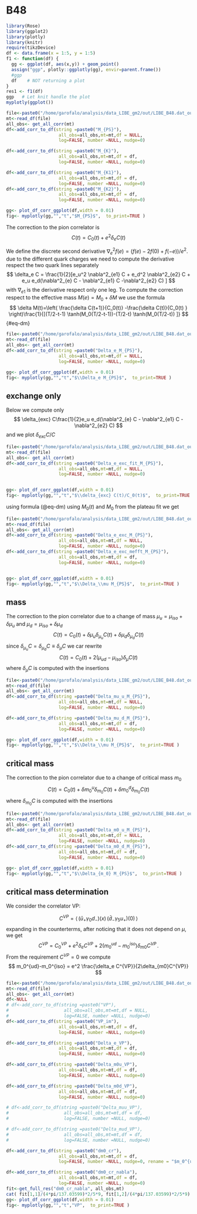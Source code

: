 # B48


```r
library(Rose)
library(ggplot2)
library(plotly)
library(knitr)
require(tikzDevice)
df <- data.frame(x = 1:5, y = 1:5)
f1 <- function(df) {
  gg <- ggplot(df, aes(x,y)) + geom_point()
  assign("ggp", plotly::ggplotly(gg), envir=parent.frame())
  #ggp
  df    # NOT returning a plot
}
res1 <- f1(df)
ggp   # Let knit handle the plot
myplotly(ggplot())
```

```r
file<-paste0("/home/garofalo/analysis/data_LIBE_gm2/out/LIBE_B48.dat_output")
mt<-read_df(file)
all_obs<- get_all_corr(mt)
df<-add_corr_to_df(string =paste0("M_{PS}"),
                    all_obs=all_obs,mt=mt,df = NULL,
                    log=FALSE, number =NULL, nudge=0)

df<-add_corr_to_df(string =paste0("M_{K}"),
                    all_obs=all_obs,mt=mt,df = df,
                    log=FALSE, number =NULL, nudge=0)

df<-add_corr_to_df(string =paste0("M_{K1}"),
                    all_obs=all_obs,mt=mt,df = df,
                    log=FALSE, number =NULL, nudge=0)
df<-add_corr_to_df(string =paste0("M_{K2}"),
                    all_obs=all_obs,mt=mt,df = df,
                    log=FALSE, number =NULL, nudge=0)

gg<- plot_df_corr_ggplot(df,width = 0.01)
fig<- myplotly(gg,"","t","$M_{PS}$",  to_print=TRUE )


```


The correction to the pion correlator is 
$$
C(t)= C_0(t) + e^2\delta_e C(t)
$$

We define the discrete second derivative $\nabla_e^2f(e)=(f(e)-2f(0)+f(-e))/e^2$.
due to the different quark charges we need to compute the derivative respect the two
quark lines separately
$$
\delta_e C = \frac{1}{2}[e_u^2 \nabla^2_{e1} C + e_d^2 \nabla^2_{e2} C 
  + e_u e_d(\nabla^2_{e} C - \nabla^2_{e1} C  -\nabla^2_{e2} C) ]
$$
with $\nabla_{e1}$ is the derivative respect only one leg.
To compute the correction respect to the effective mass $M(e)=M_0+\delta M$ we use the formula
$$
\delta M(t)=\left( \frac{\delta C(t+1)}{C_0(t)} -\frac{\delta C(t)}{C_0(t) } \right)\frac{1}{[(T/2-t-1) \tanh(M_0(T/2-t-1))-(T/2-t) \tanh(M_0(T/2-t)) ]}
$$ {#eq-dm}


```r
file<-paste0("/home/garofalo/analysis/data_LIBE_gm2/out/LIBE_B48.dat_output")
mt<-read_df(file)
all_obs<- get_all_corr(mt)
df<-add_corr_to_df(string =paste0("Delta_e_M_{PS}"),
                    all_obs=all_obs,mt=mt,df = NULL,
                    log=FALSE, number =NULL, nudge=0)

gg<- plot_df_corr_ggplot(df,width = 0.01)
fig<- myplotly(gg,"","t","$\\Delta_e M_{PS}$",  to_print=TRUE )


```

## exchange only

Below we compute only 
$$
\delta_{exc} C\frac{1}{2}e_u e_d(\nabla^2_{e} C - \nabla^2_{e1} C  -\nabla^2_{e2} C)
$$
and we plot $\delta_{exc} C/C$

```r
file<-paste0("/home/garofalo/analysis/data_LIBE_gm2/out/LIBE_B48.dat_output")
mt<-read_df(file)
all_obs<- get_all_corr(mt)
df<-add_corr_to_df(string =paste0("Delta_e_exc_fit_M_{PS}"),
                    all_obs=all_obs,mt=mt,df = NULL,
                    log=FALSE, number =NULL, nudge=0)


gg<- plot_df_corr_ggplot(df,width = 0.01)
fig<- myplotly(gg,"","t","$\\delta_{exc} C(t)/C_0(t)$",  to_print=TRUE )

```

using formula (@eq-dm) using $M_0(t)$ and $M_0$ from the plateau fit we get 


```r
file<-paste0("/home/garofalo/analysis/data_LIBE_gm2/out/LIBE_B48.dat_output")
mt<-read_df(file)
all_obs<- get_all_corr(mt)
df<-add_corr_to_df(string =paste0("Delta_e_exc_M_{PS}"),
                    all_obs=all_obs,mt=mt,df = NULL,
                    log=FALSE, number =NULL, nudge=0)
df<-add_corr_to_df(string =paste0("Delta_e_exc_mefft_M_{PS}"),
                    all_obs=all_obs,mt=mt,df = df,
                    log=FALSE, number =NULL, nudge=0)


gg<- plot_df_corr_ggplot(df,width = 0.01)
fig<- myplotly(gg,"","t","$\\Delta_\\mu M_{PS}$",  to_print=TRUE )

```

## mass

The correction to the pion correlator due to a change of mass $\mu_u= \mu_{iso}+\delta \mu_u$ and $\mu_d=\mu_{iso}+\delta \mu_d$
$$
C(t)= C_0(t) + \delta\mu_u\delta_{\mu_u} C(t) +\delta\mu_d\delta_{\mu_d} C(t)
$$
since $\delta_{\mu_u} C = \delta_{\mu_d} C \equiv\delta_{\mu} C$ we car rewrite
$$
C(t)= C_0(t) + 2(\mu_{ud} -\mu_{iso}  )   \delta_{\mu} C(t) 
$$
where $\delta_\mu C$ is computed with the insertions 

```r
file<-paste0("/home/garofalo/analysis/data_LIBE_gm2/out/LIBE_B48.dat_output")
mt<-read_df(file)
all_obs<- get_all_corr(mt)
df<-add_corr_to_df(string =paste0("Delta_mu_u_M_{PS}"),
                    all_obs=all_obs,mt=mt,df = NULL,
                    log=FALSE, number =NULL, nudge=0)

df<-add_corr_to_df(string =paste0("Delta_mu_d_M_{PS}"),
                    all_obs=all_obs,mt=mt,df = df,
                    log=FALSE, number =NULL, nudge=0)

gg<- plot_df_corr_ggplot(df,width = 0.01)
fig<- myplotly(gg,"","t","$\\Delta_\\mu M_{PS}$",  to_print=TRUE )


```

## critical mass

The correction to the pion correlator due to a change of critical mass $m_0$
$$
C(t)= C_0(t) + \delta m_0^u\delta_{m_0} C(t)+\delta m_0^d\delta_{m_0} C(t)
$$
where $\delta_{m_0} C$ is computed with the insertions 


```r
file<-paste0("/home/garofalo/analysis/data_LIBE_gm2/out/LIBE_B48.dat_output")
mt<-read_df(file)
all_obs<- get_all_corr(mt)
df<-add_corr_to_df(string =paste0("Delta_m0_u_M_{PS}"),
                    all_obs=all_obs,mt=mt,df = NULL,
                    log=FALSE, number =NULL, nudge=0)
df<-add_corr_to_df(string =paste0("Delta_m0_d_M_{PS}"),
                    all_obs=all_obs,mt=mt,df = df,
                    log=FALSE, number =NULL, nudge=0)

gg<- plot_df_corr_ggplot(df,width = 0.01)
fig<- myplotly(gg,"","t","$\\Delta_{m_0} M_{PS}$",  to_print=TRUE )


```

## critical mass determination

We consider the correlator VP:

$$
 C^{VP}=\langle \, \left( \bar u_+ \gamma_0 d_-  \right) (x) \, \left(  \bar d_- \gamma_5 u_+  \right) (0) \, \rangle
$$
expanding in the counterterms, after noticing that it does not depend on $\mu$, we get
$$
C^{VP} =C^{VP}_0 + e^2 \delta_e C^{VP}+2(m_0^{ud}-m_0^{iso})\delta_{m0}C^{VP}\,.
$$
From the requirement $C^{VP}=0$  we compute 
$$
m_0^{ud}-m_0^{iso} =  e^2 \frac{\delta_e C^{VP}}{2\delta_{m0}C^{VP}}
$$


```r

file<-paste0("/home/garofalo/analysis/data_LIBE_gm2/out/LIBE_B48.dat_output")
mt<-read_df(file)
all_obs<- get_all_corr(mt)
df<-NULL
# df<-add_corr_to_df(string =paste0("VP"),
#                     all_obs=all_obs,mt=mt,df = NULL,
#                     log=FALSE, number =NULL, nudge=0)
df<-add_corr_to_df(string =paste0("VP_im"),
                    all_obs=all_obs,mt=mt,df = df,
                    log=FALSE, number =NULL, nudge=0)

df<-add_corr_to_df(string =paste0("Delta_e_VP"),
                    all_obs=all_obs,mt=mt,df = df,
                    log=FALSE, number =NULL, nudge=0)

df<-add_corr_to_df(string =paste0("Delta_m0u_VP"),
                    all_obs=all_obs,mt=mt,df = df,
                    log=FALSE, number =NULL, nudge=0)

df<-add_corr_to_df(string =paste0("Delta_m0d_VP"),
                    all_obs=all_obs,mt=mt,df = df,
                    log=FALSE, number =NULL, nudge=0)

# df<-add_corr_to_df(string =paste0("Delta_muu_VP"),
#                     all_obs=all_obs,mt=mt,df = df,
#                     log=FALSE, number =NULL, nudge=0)

# df<-add_corr_to_df(string =paste0("Delta_mud_VP"),
#                     all_obs=all_obs,mt=mt,df = df,
#                     log=FALSE, number =NULL, nudge=0)

df<-add_corr_to_df(string =paste0("dm0_cr"),
                    all_obs=all_obs,mt=mt,df = df,
                    log=FALSE, number =NULL, nudge=0, rename = "$m_0^{ud}-m_0^{iso}$")

df<-add_corr_to_df(string =paste0("dm0_cr_nabla"),
                    all_obs=all_obs,mt=mt,df = df,
                    log=FALSE, number =NULL, nudge=0)
fit<-get_full_res("dm0_cr_nabla", all_obs,mt)
cat( fit[1,1]/(4*pi/137.03599)*2/5*9, fit[1,2]/(4*pi/137.03599)*2/5*9)
gg<- plot_df_corr_ggplot(df,width = 0.01)
fig<- myplotly(gg,"","t","VP",  to_print=TRUE )


```
